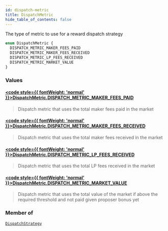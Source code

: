 ```yaml
---
id: dispatch-metric
title: DispatchMetric
hide_table_of_contents: false
---
```








The type of metric to use for a reward dispatch strategy

```graphql
enum DispatchMetric {
  DISPATCH_METRIC_MAKER_FEES_PAID
  DISPATCH_METRIC_MAKER_FEES_RECEIVED
  DISPATCH_METRIC_LP_FEES_RECEIVED
  DISPATCH_METRIC_MARKET_VALUE
}
```


### Values

#### [<code style={{ fontWeight: 'normal' }}>DispatchMetric.<b>DISPATCH_METRIC_MAKER_FEES_PAID</b></code>](#) 
> Dispatch metric that uses the total maker fees paid in the market
> 

#### [<code style={{ fontWeight: 'normal' }}>DispatchMetric.<b>DISPATCH_METRIC_MAKER_FEES_RECEIVED</b></code>](#) 
> Dispatch metric that uses the total maker fees received in the market
> 

#### [<code style={{ fontWeight: 'normal' }}>DispatchMetric.<b>DISPATCH_METRIC_LP_FEES_RECEIVED</b></code>](#) 
> Dispatch metric that uses the total LP fees received in the market
> 

#### [<code style={{ fontWeight: 'normal' }}>DispatchMetric.<b>DISPATCH_METRIC_MARKET_VALUE</b></code>](#) 
> Dispatch metric that uses the total value of the market if above the required threshold and not paid given proposer bonus yet
> 



### Member of

[`DispatchStrategy`](/testnet/api/graphql/objects/dispatch-strategy)  <Badge class="secondary" text="object"/>



